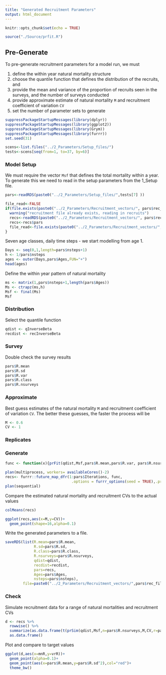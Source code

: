 ```yaml
---
title: "Generated Recruitment Parameters"
output: html_document
---
```


```r
knitr::opts_chunk$set(echo = TRUE)
```


```r
source("./Source/prfit.R")
```


## Pre-Generate

To pre-generate recruitment parameters for a model run, we must

1. define the within year natural mortality structure
2. choose the quantile function that defines the distribution of the recruits, and
3. provide the mean and variance of the proportion of recruits seen in the surveys, and the number of surveys conducted
4. provide approximate estimate of natural mortality `M` and recruitment coefficient of variation `CV`
5. set the number of parameter sets to generate



```r
suppressPackageStartupMessages(library(dplyr))
suppressPackageStartupMessages(library(ggplot2))
suppressPackageStartupMessages(library(Grym))
suppressPackageStartupMessages(library(furrr))
set.seed(31)
```

```r
scens<-list.files("../2_Parameters/Setup_files/")
tests<-scens[seq(from=1, to=37, by=6)]
```


### Model Setup

We must require the vector `Msf` that defines the total mortality within a year. To generate this we need to read in the setup parameters from the 1_Setup file. 

```r
pars<-readRDS(paste0("../2_Parameters/Setup_files/",tests[7] ))

file_read<-FALSE
if(file.exists(paste0("../2_Parameters/Recruitment_vectors/", pars$rec_file))){
  warning("recruitment file already exists, reading in recruits")
  recs<-readRDS(paste0("../2_Parameters/Recruitment_vectors/", pars$rec_file))
  recs<-recs$pars
  file_read<-file.exists(paste0("../2_Parameters/Recruitment_vectors/", pars$rec_file))
}
```


Seven age classes, daily time steps - we start modelling from age 1.
```r
Days <- seq(0,1,length=pars$nsteps+1)
h <- 1/pars$nsteps
ages <- outer(Days,pars$Ages,FUN="+")
head(ages)
```


Define the within year pattern of natural mortality
```r
ms <- matrix(1,pars$nsteps+1,length(pars$Ages))
Ms <- ctrapz(ms,h) 
Msf <- final(Ms)
Msf
```


### Distribution

Select the quantile function 
```r
qdist <- qInverseBeta
recdist <- recInverseBeta
```


### Survey

Double check the survey results
```r
pars$R.mean
pars$R.sd
pars$R.var
pars$R.class
pars$R.nsurveys
```

### Approximate

Best guess estimates of the natural mortality `M` and recruitment coefficient of variation `CV`.
The better these guesses, the faster the process will be
```r
M <- 0.6
CV <- 1
```


### Replicates

### Generate

```r

func <- function(x){prFit(qdist,Msf,pars$R.mean,pars$R.var, pars$R.nsurveys,M,CV,pars$R.class)}

plan(multiprocess, workers= availableCores()-2)
recs<- furrr::future_map_dfr(1:pars$Iterations, func, 
                              .options = furrr_options(seed = TRUE),.progress=T ) 
plan(sequential)


```


Compare the estimated natural mortality and recruitment CVs to the actual values 
```r
colMeans(recs)

ggplot(recs,aes(x=M,y=CV))+
  geom_point(shape=16,alpha=0.1)
```


Write the generated parameters to a file.
```r
saveRDS(list(R.mean=pars$R.mean,
             R.sd=pars$R.sd,
             R.class=pars$R.class,
             R.nsurveys=pars$R.nsurveys,
             qdist=qdist,
             recdist=recdist,
             pars=recs, 
             Ages=pars$Ages, 
             nsteps=pars$nsteps),
        file=paste0("../2_Parameters/Recruitment_vectors/",pars$rec_file))
```


### Check

Simulate recruitment data for a range of natural mortalities and recruitment CVs
```r
d <- recs %>% 
  rowwise() %>% 
  summarize(as.data.frame(t(prSim(qdist,Msf,n=pars$R.nsurveys,M,CV,r=pars$R.class))),.groups="drop") %>% 
  as.data.frame()
```

Plot and compare to target values
```r
ggplot(d,aes(x=mnR,y=vrR))+
  geom_point(alpha=0.1)+
  geom_point(aes(x=pars$R.mean,y=pars$R.sd^2),col="red")+
  theme_bw()

```

